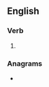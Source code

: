 ==English==

===Verb===
{{head|en|verb form}}

# {{en-third-person singular of|serialize}}

===Anagrams===
* {{anagrams|en|a=aeeiilrssz|Israelizes}}